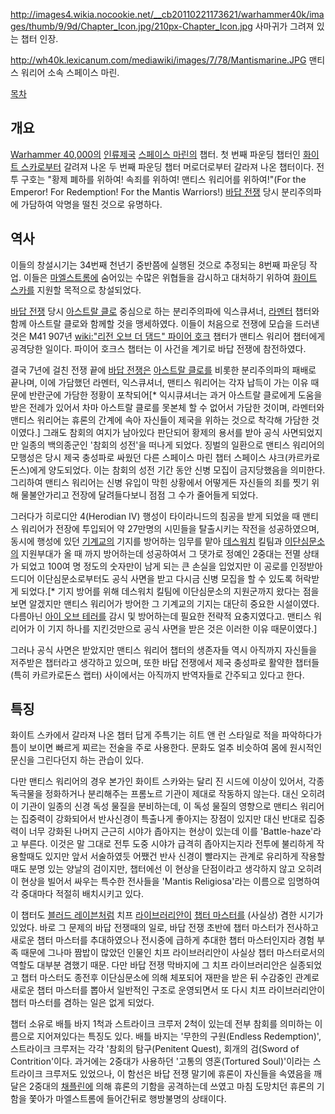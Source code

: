 '''{{{+1 Mantis Warriors}}}'''

http://images4.wikia.nocookie.net/__cb20110221173621/warhammer40k/images/thumb/9/9d/Chapter_Icon.jpg/210px-Chapter_Icon.jpg
사마귀가 그려져 있는 챕터 인장.

http://wh40k.lexicanum.com/mediawiki/images/7/78/Mantismarine.JPG
맨티스 워리어 소속 스페이스 마린.

[[목차]]

== 개요 ==
[[Warhammer 40,000]]의 [[인류제국]] [[스페이스 마린]]의 챕터. 첫 번째 파운딩 챕터인 [[화이트 스카]]로부터 갈려져 나온 두 번째 파운딩 챕터 머로더로부터 갈라져 나온 챕터이다. 전투 구호는 "황제 폐하를 위하여! 속죄를 위하여! 맨티스 워리어를 위하여!"(For the Emperor! For Redemption! For the Mantis Warriors!) [[바답 전쟁]] 당시 분리주의파에 가담하여 악명을 떨친 것으로 유명하다.

== 역사 ==
이들의 창설시기는 34번째 천년기 중반쯤에 실행된 것으로 추정되는 8번째 파운딩 작업. 이들은 [[마엘스트롬]]에 숨어있는 수많은 위협들을 감시하고 대처하기 위하여 [[화이트 스카]]를 지원할 목적으로 창설되었다.

[[바답 전쟁]] 당시 [[아스트랄 클로]] 중심으로 하는 분리주의파에 익스큐셔너, [[라멘터]] 챕터와 함께 아스트랄 클로와 함께할 것을 맹세하였다. 이들이 처음으로 전쟁에 모습을 드러낸 것은 M41 907년 [[wiki:"리전 오브 더 댐드" 파이어 호크]] 챕터가 맨티스 워리어 챕터에게 공격당한 일이다. 파이어 호크스 챕터는 이 사건을 계기로 바답 전쟁에 참전하였다.

결국 7년에 걸친 전쟁 끝에 [[바답 전쟁]]은 [[아스트랄 클로]]를 비롯한 분리주의파의 패배로 끝나며, 이에 가담했던 라멘터, 익스큐셔너, 맨티스 워리어는 각자 납득이 가는 이유 때문에 반란군에 가담한 정황이 포착되어[* 익시큐셔너는 과거 아스트랄 클로에게 도움을 받은 전례가 있어서 차마 아스트랄 클로를 못본체 할 수 없어서 가담한 것이며, 라멘터와 맨티스 워리어는 휴론의 간계에 속아 자신들이 제국을 위하는 것으로 착각해 가담한 것이였다.] 그래도 참회의 여지가 남아있다 판단되어 황제의 용서를 받아 공식 사면되었지만 일종의 백의종군인 '참회의 성전'을 떠나게 되었다. 징벌의 일환으로 맨티스 워리어의 모행성은 당시 제국 충성파로 싸웠던 다른 스페이스 마린 챕터 스페이스 샤크(카르카로돈스)에게 양도되었다. 이는 참회의 성전 기간 동안 신병 모집이 금지당했음을 의미한다. 그리하여 맨티스 워리어는 신병 유입이 막힌 상황에서 어떻게든 자신들의 죄를 찟기 위해 물불안가리고 전장에 달려들다보니 점점 그 수가 줄어들게 되었다.

그러다가 히로디안 4(Herodian IV) 행성이 타이라니드의 침공을 받게 되었을 때 맨티스 워리어가 전장에 투입되어 약 27만명의 시민들을 탈출시키는 작전을 성공하였으며, 동시에 행성에 있던 [[기계교]]의 기지를 방어하는 임무를 맡아 [[데스워치]] 킬팀과 [[이단심문소]]의 지원부대가 올 때 까지 방어하는데 성공하여서 그 댓가로 정예인 2중대는 전멸 상태가 되었고 100여 명 정도의 숫자만이 남게 되는 큰 손실을 입었지만 이 공로를 인정받아 드디어 이단심문소로부터도 공식 사면을 받고 다시금 신병 모집을 할 수 있도록 허락받게 되었다.[* 기지 방어를 위해 데스워치 킬팀에 이단심문소의 지원군까지 왔다는 점을 보면 알겠지만 맨티스 워리어가 방어한 그 기계교의 기지는 대단히 중요한 시설이였다. 다름아닌 [[아이 오브 테러]]를 감시 및 방어하는데 필요한 전략적 요충지였다고. 맨티스 워리어가 이 기지 하나를 지킨것만으로 공식 사면을 받은 것은 이러한 이유 때문이였다.]

그러나 공식 사면은 받았지만 맨티스 워리어 챕터의 생존자들 역시 아직까지 자신들을 저주받은 챕터라고 생각하고 있으며, 또한 바답 전쟁에서 제국 충성파로 활약한 챕터들(특히 카르카로돈스 랩터) 사이에서는 아직까지 반역자들로 간주되고 있다고 한다.

== 특징 ==
화이트 스카에서 갈라져 나온 챕터 답게 주특기는 히트 앤 런 스타일로 적을 파악하다가 틈이 보이면 빠르게 찌르는 전술을 주로 사용한다. 문화도 얼추 비슷하여 몸에 원시적인 문신을 그린다던지 하는 관습이 있다.

다만 맨티스 워리어의 경우 본가인 화이트 스카와는 달리 진 시드에 이상이 있어서, 각종 독극물을 정화하거나 분리해주는 프롬노르 기관이 제대로 작동하지 않는다. 대신 오히려 이 기관이 일종의 신경 독성 물질을 분비하는데, 이 독성 물질의 영향으로 맨티스 워리어는 집중력이 강화되어서 반사신경이 특출나게 좋아지는 장점이 있지만 대신 반대로 집중력이 너무 강화된 나머지 근근히 시야가 좁아지는 현상이 있는데 이를 'Battle-haze'라고 부른다. 이것은 말 그대로 전투 도중 시야가 급격히 좁아지는지라 전투에 불리하게 작용할때도 있지만 앞서 서술하였듯 어쨌건 반사 신경이 빨라지는 관계로 유리하게 작용할때도 분명 있는 양날의 검이지만, 챕터에선 이 현상을 단점이라고 생각하지 않고 오히려 이 현상을 빌어서 싸우는 특수한 전사들을 'Mantis Religiosa'라는 이름으로 임명하여 각 중대마다 적절히 배치시키고 있다.

이 챕터도 [[블러드 레이븐]]처럼 치프 [[라이브러리안]]이 [[챕터 마스터]]를 (사실상) 겸한 시기가 있었다. 바로 그 문제의 바답 전쟁때의 일로, 바답 전쟁 초반에 챕터 마스터가 전사하고 새로운 챕터 마스터를 추대하였으나 전시중에 급하게 추대한 챕터 마스터인지라 경험 부족 때문에 그나마 짬밥이 많았던 인물인 치프 라이브러리안이 사실상 챕터 마스터로서의 역할도 대부분 겸했기 때문. 다만 바답 전쟁 막바지에 그 치프 라이브러리안은 실종되었고 챕터 마스터도 종전후 이단심문소에 의해 체포되어 재판을 받은 뒤 수감중인 관계로 새로운 챕터 마스터를 뽑아서 일반적인 구조로 운영되면서 또 다시 치프 라이브러리안이 챕터 마스터를 겸하는 일은 없게 되었다.

챕터 소유로 배틀 바지 1척과 스트라이크 크루저 2척이 있는데 전부 참회를 의미하는 이름으로 지어져있다는 특징도 있다. 배틀 바지는 '무한의 구원(Endless Redemption)', 스트라이크 크루저는 각각 '참회의 탐구(Penitent Quest), 회개의 검(Sword of Contrition'이다. 과거에는 2중대가 사용하던 '고통의 영혼(Tortured Soul)'이라는 스트라이크 크루저도 있었으나, 이 함선은 바답 전쟁 말기에 휴론이 자신들을 속였음을 깨달은 2중대의 [[채플린]]에 의해 휴론의 기함을 공격하는데 쓰였고 마침 도망치던 휴론의 기함을 쫓아가 마엘스트롬에 들어간뒤로 행방불명의 상태이다.
